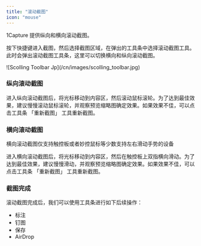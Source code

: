 ```yaml
---
title: "滚动截图"
icon: "mouse"
---
```


1Capture 提供纵向和横向滚动截图。

按下快捷键进入截图，然后选择截图区域，在弹出的工具条中选择滚动截图工具。此时会弹出滚动截图工具条，这里可以切换横向和纵向滚动截图。

<Frame caption="滚动截图工具条">
  ![Scolling Toolbar Jp](/cn/images/scolling_toolbar.jpg)
</Frame>

### **纵向滚动截图**

进入纵向滚动截图后，将光标移动到内容区，然后滚动鼠标滚轮。为了达到最佳效果，建议慢慢滚动鼠标滚轮，并观察预览缩略图确定效果。如果效果不佳，可以点击工具条 「重新截图」 工具重新截图。

### **横向滚动截图**

<Info>
  横向滚动截图仅支持触控板或者妙控鼠标等少数支持左右滑动手势的设备
</Info>

进入横向滚动截图后，将光标移动到内容区，然后在触控板上双指横向滑动。为了达到最佳效果，建议慢慢滑动，并观察预览缩略图确定效果。如果效果不佳，可以点击工具条 「重新截图」 工具重新截图。

### **截图完成**

滚动截图完成后，我们可以使用工具条进行如下后续操作：

- 标注
- 钉图
- 保存
- AirDrop